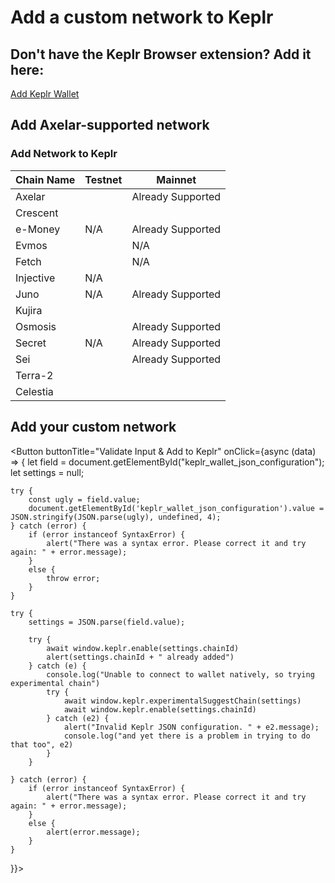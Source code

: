 # Add a custom network to Keplr


## Don't have the Keplr Browser extension? Add it here:

[Add Keplr Wallet](https://chrome.google.com/webstore/detail/keplr/dmkamcknogkgcdfhhbddcghachkejeap?hl=en")

## Add Axelar-supported network

### Add Network to Keplr

| Chain Name | Testnet                                                         | Mainnet                                                          |
| ---------- | --------------------------------------------------------------- | ---------------------------------------------------------------- |
| Axelar     | <AddKeplr client:only environment="testnet" chain="axelar" />   | Already Supported                                                |
| Crescent   | <AddKeplr client:only environment="testnet" chain="crescent" /> | <AddKeplr client:only environment="mainnet" chain="crescent" />  |
| e-Money    | N/A                                                             | Already Supported                                                |
| Evmos      | <AddKeplr client:only environment="testnet" chain="evmos" />    | N/A                                                              |
| Fetch      | <AddKeplr client:only environment="testnet" chain="fetch" />    | N/A                                                              |
| Injective  | N/A                                                             | <AddKeplr client:only environment="mainnet" chain="injective" /> |
| Juno       | N/A                                                             | Already Supported                                                |
| Kujira     | <AddKeplr client:only environment="testnet" chain="kujira" />   | <AddKeplr client:only environment="mainnet" chain="kujira" />    |
| Osmosis    | <AddKeplr client:only environment="testnet" chain="osmosis" />  | Already Supported                                                |
| Secret     | N/A                                                             | Already Supported                                                |
| Sei        | <AddKeplr client:only environment="testnet" chain="axelar" />   | Already Supported                                                |
| Terra-2    | <AddKeplr client:only environment="testnet" chain="terra" />    | <AddKeplr client:only environment="mainnet" chain="terra" />     |
| Celestia   | <AddKeplr client:only environment="testnet" chain="celestia" /> | <AddKeplr client:only environment="mainnet" chain="celestia" />     |

## Add your custom network

<Form />

<Button buttonTitle="Validate Input & Add to Keplr" onClick={async (data) => {
    let field = document.getElementById("keplr_wallet_json_configuration");
    let settings = null;

    try {
        const ugly = field.value;
        document.getElementById('keplr_wallet_json_configuration').value = JSON.stringify(JSON.parse(ugly), undefined, 4);
    } catch (error) {
        if (error instanceof SyntaxError) {
            alert("There was a syntax error. Please correct it and try again: " + error.message);
        }
        else {
            throw error;
        }
    }

    try {
        settings = JSON.parse(field.value);

        try {
            await window.keplr.enable(settings.chainId)
            alert(settings.chainId + " already added")
        } catch (e) {
            console.log("Unable to connect to wallet natively, so trying experimental chain")
            try {
                await window.keplr.experimentalSuggestChain(settings)
                await window.keplr.enable(settings.chainId)
            } catch (e2) {
                alert("Invalid Keplr JSON configuration. " + e2.message);
                console.log("and yet there is a problem in trying to do that too", e2)
            }
        }

    } catch (error) {
        if (error instanceof SyntaxError) {
            alert("There was a syntax error. Please correct it and try again: " + error.message);
        }
        else {
            alert(error.message);
        }
    }

}}></Button>
